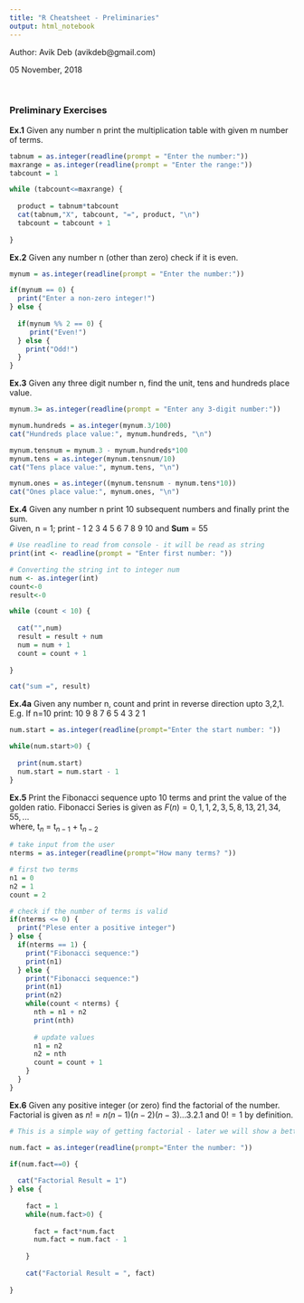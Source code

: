 ```yaml
---
title: "R Cheatsheet - Preliminaries"
output: html_notebook
---
```

Author: Avik Deb (avikdeb@gmail.com)

05 November, 2018

<br>

### Preliminary Exercises

__Ex.1__ Given any number n print the multiplication table with given m number of terms.
```r

tabnum = as.integer(readline(prompt = "Enter the number:"))
maxrange = as.integer(readline(prompt = "Enter the range:"))
tabcount = 1

while (tabcount<=maxrange) {
  
  product = tabnum*tabcount
  cat(tabnum,"X", tabcount, "=", product, "\n")
  tabcount = tabcount + 1
  
}

```

__Ex.2__ Given any number n (other than zero) check if it is even.

```r

mynum = as.integer(readline(prompt = "Enter the number:"))

if(mynum == 0) {
  print("Enter a non-zero integer!")
} else {
  
  if(mynum %% 2 == 0) {
     print("Even!")
  } else {
    print("Odd!")
  }
}

```

__Ex.3__ Given any three digit number n, find the unit, tens and hundreds place value.

```r

mynum.3= as.integer(readline(prompt = "Enter any 3-digit number:"))

mynum.hundreds = as.integer(mynum.3/100)
cat("Hundreds place value:", mynum.hundreds, "\n")

mynum.tensnum = mynum.3 - mynum.hundreds*100
mynum.tens = as.integer(mynum.tensnum/10)
cat("Tens place value:", mynum.tens, "\n")

mynum.ones = as.integer((mynum.tensnum - mynum.tens*10))
cat("Ones place value:", mynum.ones, "\n")

```


__Ex.4__ Given any number n print 10 subsequent numbers and finally print the sum.
<br>
Given, n = 1; print - 1 2 3 4 5 6 7 8 9 10 and <b>Sum</b> = 55

```r

# Use readline to read from console - it will be read as string
print(int <- readline(prompt = "Enter first number: "))

# Converting the string int to integer num
num <- as.integer(int)
count<-0
result<-0

while (count < 10) {
  
  cat("",num)
  result = result + num
  num = num + 1
  count = count + 1
  
}

cat("sum =", result)

```
__Ex.4a__ Given any number n, count and print in reverse direction upto 3,2,1. E.g. If n=10 print: 10 9 8 7 6 5 4 3 2 1

```r

num.start = as.integer(readline(prompt="Enter the start number: "))

while(num.start>0) {
  
  print(num.start)
  num.start = num.start - 1
}

```



__Ex.5__ Print the Fibonacci sequence upto 10 terms and print the value of the golden ratio.
Fibonacci Series is given as $F(n) = 0, 1, 1, 2, 3, 5, 8, 13, 21, 34, 55, ...$
<br>
where, t$_n$ = t$_{n-1}$ + t$_{n-2}$

```r

# take input from the user
nterms = as.integer(readline(prompt="How many terms? "))

# first two terms
n1 = 0
n2 = 1
count = 2

# check if the number of terms is valid
if(nterms <= 0) {
  print("Plese enter a positive integer")
} else {
  if(nterms == 1) {
    print("Fibonacci sequence:")
    print(n1)
  } else {
    print("Fibonacci sequence:")
    print(n1)
    print(n2)
    while(count < nterms) {
      nth = n1 + n2
      print(nth)
      
      # update values
      n1 = n2
      n2 = nth
      count = count + 1
    }
  }
}

```

__Ex.6__ Given any positive integer (or zero) find the factorial of the number.
<br>
Factorial is given as $n! = n(n-1)(n-2)(n-3)...3.2.1$ and $0! = 1$ by definition.

```r

# This is a simple way of getting factorial - later we will show a better alternative way using recursive fuction in note-03

num.fact = as.integer(readline(prompt="Enter the number: "))

if(num.fact==0) {
  
  cat("Factorial Result = 1")
} else {
  
    fact = 1
    while(num.fact>0) {
  
      fact = fact*num.fact
      num.fact = num.fact - 1
      
    }
    
    cat("Factorial Result = ", fact)
  
}


```

